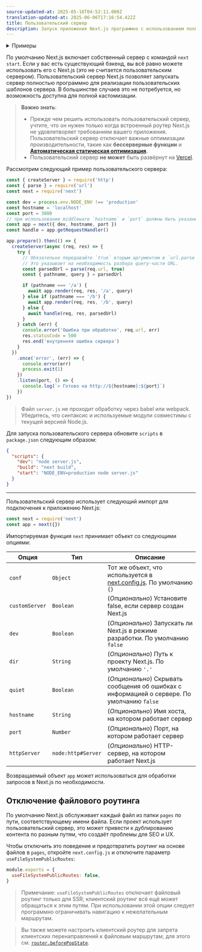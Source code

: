 ```yaml
---
source-updated-at: 2025-05-16T04:52:11.000Z
translation-updated-at: 2025-06-06T17:16:54.422Z
title: Пользовательский сервер
description: Запуск приложения Next.js программно с использованием пользовательского сервера.
---
```


<details>
  <summary>Примеры</summary>

- [Пользовательский сервер](https://github.com/vercel/next.js/tree/canary/examples/custom-server)
- [Кэширование SSR](https://github.com/vercel/next.js/tree/canary/examples/ssr-caching)

</details>

По умолчанию Next.js включает собственный сервер с командой `next start`. Если у вас есть существующий бэкенд, вы всё равно можете использовать его с Next.js (это не считается пользовательским сервером). Пользовательский сервер Next.js позволяет запускать сервер полностью программно для реализации пользовательских шаблонов сервера. В большинстве случаев это не потребуется, но возможность доступна для полной кастомизации.

> **Важно знать**:
>
> - Прежде чем решить использовать пользовательский сервер, учтите, что он нужен только когда встроенный роутер Next.js не удовлетворяет требованиям вашего приложения. Пользовательский сервер отключает важные оптимизации производительности, такие как **бессерверные функции** и **[Автоматическая статическая оптимизация](/docs/pages/building-your-application/rendering/automatic-static-optimization).**
> - Пользовательский сервер **не может** быть развёрнут на [Vercel](https://vercel.com/solutions/nextjs).

Рассмотрим следующий пример пользовательского сервера:

```js filename="server.js"
const { createServer } = require('http')
const { parse } = require('url')
const next = require('next')

const dev = process.env.NODE_ENV !== 'production'
const hostname = 'localhost'
const port = 3000
// при использовании middleware `hostname` и `port` должны быть указаны ниже
const app = next({ dev, hostname, port })
const handle = app.getRequestHandler()

app.prepare().then(() => {
  createServer(async (req, res) => {
    try {
      // Обязательно передавайте `true` вторым аргументом в `url.parse`.
      // Это указывает на необходимость разбора query-части URL.
      const parsedUrl = parse(req.url, true)
      const { pathname, query } = parsedUrl

      if (pathname === '/a') {
        await app.render(req, res, '/a', query)
      } else if (pathname === '/b') {
        await app.render(req, res, '/b', query)
      } else {
        await handle(req, res, parsedUrl)
      }
    } catch (err) {
      console.error('Ошибка при обработке', req.url, err)
      res.statusCode = 500
      res.end('внутренняя ошибка сервера')
    }
  })
    .once('error', (err) => {
      console.error(err)
      process.exit(1)
    })
    .listen(port, () => {
      console.log(`> Готово на http://${hostname}:${port}`)
    })
})
```

> Файл `server.js` не проходит обработку через babel или webpack. Убедитесь, что синтаксис и используемые модули совместимы с текущей версией Node.js.

Для запуска пользовательского сервера обновите `scripts` в `package.json` следующим образом:

```json filename="package.json"
{
  "scripts": {
    "dev": "node server.js",
    "build": "next build",
    "start": "NODE_ENV=production node server.js"
  }
}
```

---

Пользовательский сервер использует следующий импорт для подключения к приложению Next.js:

```js
const next = require('next')
const app = next({})
```

Импортируемая функция `next` принимает объект со следующими опциями:

| Опция          | Тип                | Описание                                                                                                   |
| -------------- | ------------------ | --------------------------------------------------------------------------------------------------------- |
| `conf`         | `Object`           | Тот же объект, что используется в [next.config.js](/docs/pages/api-reference/next-config-js). По умолчанию `{}` |
| `customServer` | `Boolean`          | (_Опционально_) Установите false, если сервер создан Next.js                                               |
| `dev`          | `Boolean`          | (_Опционально_) Запускать ли Next.js в режиме разработки. По умолчанию `false`                             |
| `dir`          | `String`           | (_Опционально_) Путь к проекту Next.js. По умолчанию `'.'`                                                |
| `quiet`        | `Boolean`          | (_Опционально_) Скрывать сообщения об ошибках с информацией о сервере. По умолчанию `false`                |
| `hostname`     | `String`           | (_Опционально_) Имя хоста, на котором работает сервер                                                     |
| `port`         | `Number`           | (_Опционально_) Порт, на котором работает сервер                                                          |
| `httpServer`   | `node:http#Server` | (_Опционально_) HTTP-сервер, на котором работает Next.js                                                  |

Возвращаемый объект `app` может использоваться для обработки запросов в Next.js по необходимости.

## Отключение файлового роутинга

По умолчанию Next.js обслуживает каждый файл из папки `pages` по пути, соответствующему имени файла. Если проект использует пользовательский сервер, это может привести к дублированию контента по разным путям, что создаёт проблемы для SEO и UX.

Чтобы отключить это поведение и предотвратить роутинг на основе файлов в `pages`, откройте `next.config.js` и отключите параметр `useFileSystemPublicRoutes`:

```js filename="next.config.js"
module.exports = {
  useFileSystemPublicRoutes: false,
}
```

> Примечание: `useFileSystemPublicRoutes` отключает файловый роутинг только для SSR; клиентский роутинг всё ещё может обращаться к этим путям. При использовании этой опции следует программно ограничивать навигацию к нежелательным маршрутам.

> Вы также можете настроить клиентский роутер для запрета клиентских перенаправлений к файловым маршрутам; для этого см. [`router.beforePopState`](/docs/pages/api-reference/functions/use-router#routerbeforepopstate).